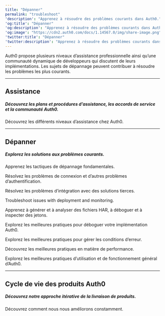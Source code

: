 ---
title: "Dépanner"
permalink: "troubleshoot"
'description': "Apprenez à résoudre des problèmes courants dans Auth0."
'og:title': "Dépanner"
'og:description': "Apprenez à résoudre des problèmes courants dans Auth0."
'og:image': "https://cdn2.auth0.com/docs/1.14567.0/img/share-image.png"
'twitter:title': "Dépanner"
'twitter:description': "Apprenez à résoudre des problèmes courants dans Auth0."
---


<AuthDocsPipeline/>

Auth0 propose plusieurs niveaux d’assistance professionnelle ainsi qu’une communauté dynamique de développeurs qui discutent de leurs implémentations. Les sujets de dépannage peuvent contribuer à résoudre les problèmes les plus courants.

---

## Assistance

##### Découvrez les plans et procédures d’assistance, les accords de service et la communauté Auth0.

<Card title="Assistance clientèle" href="/docs/fr-ca/troubleshoot/customer-support">

Découvrez les différents niveaux d’assistance chez Auth0.

</Card>

---

## Dépanner

##### Explorez les solutions aux problèmes courants.

<Card title="Problèmes courants" href="/docs/fr-ca/troubleshoot/basic-issues">

Apprenez les tactiques de dépannage fondamentales.

</Card>

<Card title="Problèmes d’authentification" href="/docs/fr-ca/troubleshoot/authentication-issues">

Résolvez les problèmes de connexion et d’autres problèmes d’authentification.

</Card>

<Card title="Problèmes d’intégration et d’extensibilité" href="/docs/fr-ca/troubleshoot/integration-extensibility-issues">

Résolvez les problèmes d’intégration avec des solutions tierces.

</Card>

<Card title="Deploy and Monitor Issues" href="/docs/fr-ca/troubleshoot/deploy-monitor-issues">

Troubleshoot issues with deployment and monitoring.

</Card>

<Card title="Outils de dépannage" href="/docs/fr-ca/troubleshoot/troubleshooting-tools">

Apprenez à générer et à analyser des fichiers HAR, à déboguer et à inspecter des jetons.

</Card>

<Card title="Meilleures pratiques de débogage" href="/docs/fr-ca/troubleshoot/debugging-best-practices">

Explorez les meilleures pratiques pour déboguer votre implémentation Auth0.

</Card>

<Card title="Meilleures pratiques de la gestion des erreurs" href="/docs/fr-ca/troubleshoot/error-handling-best-practices">

Explorez les meilleures pratiques pour gérer les conditions d’erreur.

</Card>

<Card title="Meilleures pratiques des performances" href="/docs/fr-ca/troubleshoot/performance-best-practices">

Découvrez les meilleures pratiques en matière de performance.

</Card>

<Card title="Meilleures pratiques de l’utilisation générale et des opérations" href="/docs/fr-ca/troubleshoot/general-usage-and-operations-best-practices">

Explorez les meilleures pratiques d’utilisation et de fonctionnement général d’Auth0.

</Card>

---

## Cycle de vie des produits Auth0

##### Découvrez notre approche itérative de la livraison de produits.

<Card title="Cycle de vie des produits" href="/docs/fr-ca/troubleshoot/product-lifecycle">

Découvrez comment nous nous améliorons constamment.

</Card>


